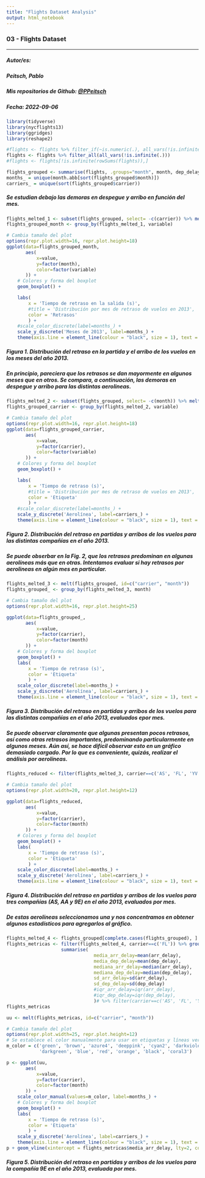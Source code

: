 ```yaml
---
title: "Flights Dataset Analysis"
output: html_notebook
---
```


### **03 - Flights Dataset**

------------------------------------------------------------------------

##### **Autor/es:**

##### Peitsch, Pablo

##### Mis repositorios de Github: [\@PPeitsch](https://github.com/PPeitsch)

##### **Fecha:** 2022-09-06

```r
library(tidyverse)
library(nycflights13)
library(ggridges)
library(reshape2)

#flights <- flights %>% filter_if(~is.numeric(.), all_vars(!is.infinite(.)))
flights <- flights %>% filter_all(all_vars(!is.infinite(.)))
#flights <- flights[!is.infinite(rowSums(flights)),]
```

```r
flights_grouped <- summarise(flights, .groups="month", month, dep_delay, arr_delay, carrier)
months_ = unique(month.abb[sort(flights_grouped$month)])
carriers_ = unique(sort(flights_grouped$carrier))
```

##### Se estudian debajo las demoras en despegue y arribo en función del mes.

```r
flights_melted_1 <- subset(flights_grouped, select= -c(carrier)) %>% melt(id="month")
flights_grouped_month <- group_by(flights_melted_1, variable)

# Cambia tamaño del plot
options(repr.plot.width=16, repr.plot.height=18)
ggplot(data=flights_grouped_month,
       aes(
           x=value,
           y=factor(month),
           color=factor(variable)
       )) +
    # Colores y forma del boxplot
    geom_boxplot() +

    labs(
        x = 'Tiempo de retraso en la salida (s)',
        #title = 'Distribución por mes de retraso de vuelos en 2013',
        color = 'Retrasos'
        ) +
    #scale_color_discrete(label=months_) +
    scale_y_discrete('Meses de 2013', label=months_) +
    theme(axis.line = element_line(colour = "black", size = 1), text = element_text(size = 30))
```

##### ***Figura 1.*** Distribución del retraso en la partida y el arribo de los vuelos en los meses del año 2013.

##### En principio, pareciera que los retrasos se dan mayormente en algunos meses que en otros. Se compara, a continuación, las demoras en despegue y arribo para las distintas aerolineas.

```r
flights_melted_2 <- subset(flights_grouped, select= -c(month)) %>% melt(id="carrier")
flights_grouped_carrier <- group_by(flights_melted_2, variable)

# Cambia tamaño del plot
options(repr.plot.width=16, repr.plot.height=18)
ggplot(data=flights_grouped_carrier,
       aes(
           x=value,
           y=factor(carrier),
           color=factor(variable)
       )) +
    # Colores y forma del boxplot
    geom_boxplot() +

    labs(
        x = 'Tiempo de retraso (s)',
        #title = 'Distribución por mes de retraso de vuelos en 2013',
        color = 'Etiqueta'
        ) +
    #scale_color_discrete(label=months_) +
    scale_y_discrete('Aerolínea', label=carriers_) +
    theme(axis.line = element_line(colour = "black", size = 1), text = element_text(size = 30))
```

##### ***Figura 2.*** Distribución del retraso en partidas y arribos de los vuelos para las distintas compañías en el año 2013.

##### Se puede obserbar en la Fig. 2, que los retrasos predominan en algunas aerolíneas más que en otras. Intentamos evaluar si hay retrasos por aerolineas en algún mes en particular.

```r
flights_melted_3 <- melt(flights_grouped, id=c("carrier", "month"))
flights_grouped_ <- group_by(flights_melted_3, month)

# Cambia tamaño del plot
options(repr.plot.width=16, repr.plot.height=25)

ggplot(data=flights_grouped_,
       aes(
           x=value,
           y=factor(carrier),
           color=factor(month)
       )) +
    # Colores y forma del boxplot
    geom_boxplot() +
    labs(
        x = 'Tiempo de retraso (s)',
        color = 'Etiqueta'
        ) +
    scale_color_discrete(label=months_) +
    scale_y_discrete('Aerolínea', label=carriers_) +
    theme(axis.line = element_line(colour = "black", size = 1), text = element_text(size = 30))
```

##### ***Figura 3.*** Distribución del retraso en partidas y arribos de los vuelos para las distintas compañías en el año 2013, evaluados epor mes.

##### Se puede observar claramente que algunas presentan pocos retrasos, así como otras retrasos importantes, predominando particularmente en algunos meses. Aún así, se hace difícil observar esto en un gráfico demasiado cargado. Por lo que es conveniente, quizás, realizar el análisis por aerolíneas.

```r
flights_reduced <- filter(flights_melted_3, carrier==c('AS', 'FL', 'YV'))

# Cambia tamaño del plot
options(repr.plot.width=20, repr.plot.height=12)

ggplot(data=flights_reduced,
       aes(
           x=value,
           y=factor(carrier),
           color=factor(month)
       )) +
    # Colores y forma del boxplot
    geom_boxplot() +
    labs(
        x = 'Tiempo de retraso (s)',
        color = 'Etiqueta'
        ) +
    scale_color_discrete(label=months_) +
    scale_y_discrete('Aerolínea', label=carriers_) +
    theme(axis.line = element_line(colour = "black", size = 1), text = element_text(size = 30))
```

##### ***Figura 4.*** Distribución del retraso en partidas y arribos de los vuelos para tres compañías (AS, AA y 9E) en el año 2013, evaluados por mes.

##### De estas aerolíneas seleccionamos una y nos concentramos en obtener algunos estadísticos para agregarlos al gráfico.

```r
flights_melted_4 <- flights_grouped[complete.cases(flights_grouped), ]
flights_metricas <- filter(flights_melted_4, carrier==c('FL')) %>% group_by(month, carrier) %>%
                    summarise(
                                media_arr_delay=mean(arr_delay),
                                media_dep_delay=mean(dep_delay),
                                mediana_arr_delay=median(arr_delay),
                                mediana_dep_delay=median(dep_delay),
                                sd_arr_delay=sd(arr_delay),
                                sd_dep_delay=sd(dep_delay)
                                #iqr_arr_delay=iqr(arr_delay),
                                #iqr_dep_delay=iqr(dep_delay),
                                )# %>% filter(carrier==c('AS', 'FL', 'YV')) %>% melt(id=c("carrier", "month"))
flights_metricas
```

```r
uu <- melt(flights_metricas, id=c("carrier", "month"))

# Cambia tamaño del plot
options(repr.plot.width=25, repr.plot.height=12)
# Se establece el color manualmente para usar en etiquetas y líneas verticales
m_color = c('green', 'brown', 'azure4', 'deeppink', 'cyan2', 'darkviolet',
            'darkgreen', 'blue', 'red', 'orange', 'black', 'coral3')

p <- ggplot(uu,
       aes(
           x=value,
           y=factor(carrier),
           color=factor(month)
       )) +
    scale_color_manual(values=m_color, label=months_) +
    # Colores y forma del boxplot
    geom_boxplot() +
    labs(
        x = 'Tiempo de retraso (s)',
        color = 'Etiqueta'
        ) +
    scale_y_discrete('Aerolínea', label=carriers_) +
    theme(axis.line = element_line(colour = "black", size = 1), text = element_text(size = 30))
p + geom_vline(xintercept = flights_metricas$media_arr_delay, lty=2, color=m_color, size=1.5)
```

##### ***Figura 5.*** Distribución del retraso en partidas y arribos de los vuelos para la compañía 9E en el año 2013, evaluada por mes.
